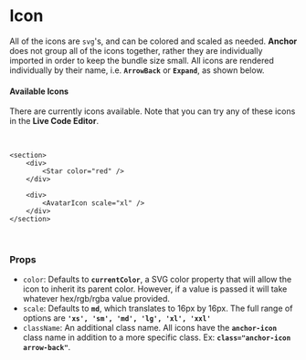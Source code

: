 
# Icon

All of the icons are `svg`'s, and can be colored and scaled as needed. **Anchor** does not group all
of the icons together, rather they are individually imported in order to keep the bundle size small.
All icons are rendered individually by their name, i.e. **`ArrowBack`** or **`Expand`**, as shown below.

#### Available Icons

There are currently <IconCount /> icons available. Note that you can try any of these icons in the **Live Code Editor**.

<Collapse openedText="SHOW/HIDE ALL ICONS" isOpen={true}>
    <IconList />
</Collapse>

<br />

```tsx live
<section>
    <div>
        <Star color="red" />
    </div>

    <div>
        <AvatarIcon scale="xl" />
    </div>
</section>
```

<br />

### Props

* `color`: Defaults to **`currentColor`**, a SVG color property that will allow the icon to inherit its parent color.
However, if a value is passed it will take whatever hex/rgb/rgba value provided.
* `scale`: Defaults to **`md`**, which translates to 16px by 16px. The full range of options are **`'xs', 'sm', 'md', 'lg', 'xl', 'xxl'`**
* `className`: An additional class name. All icons have the **`anchor-icon`** class name in addition to a more specific class.
Ex: **`class="anchor-icon arrow-back"`**.

<br /><br />
